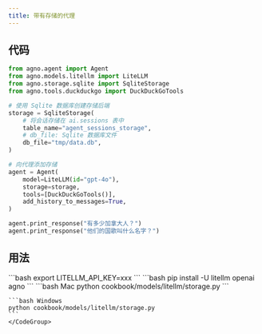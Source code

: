 ```yaml
---
title: 带有存储的代理
---
```


## 代码

```python cookbook/models/litellm/storage.py
from agno.agent import Agent
from agno.models.litellm import LiteLLM
from agno.storage.sqlite import SqliteStorage
from agno.tools.duckduckgo import DuckDuckGoTools

# 使用 Sqlite 数据库创建存储后端
storage = SqliteStorage(
    # 将会话存储在 ai.sessions 表中
    table_name="agent_sessions_storage",
    # db_file: Sqlite 数据库文件
    db_file="tmp/data.db",
)

# 向代理添加存储
agent = Agent(
    model=LiteLLM(id="gpt-4o"),
    storage=storage,
    tools=[DuckDuckGoTools()],
    add_history_to_messages=True,
)

agent.print_response("有多少加拿大人？")
agent.print_response("他们的国歌叫什么名字？")
```

## 用法

<Steps>
  <Snippet file="create-venv-step.mdx" />

  <Step title="设置您的 API 密钥">
    ```bash
    export LITELLM_API_KEY=xxx
    ```
  </Step>

  <Step title="安装库">
    ```bash
    pip install -U litellm openai agno
    ```
  </Step>

  <Step title="运行代理">
    <CodeGroup>
    ```bash Mac
    python cookbook/models/litellm/storage.py
    ```

    ```bash Windows
    python cookbook/models/litellm/storage.py
    ```
    </CodeGroup>
  </Step>
</Steps>